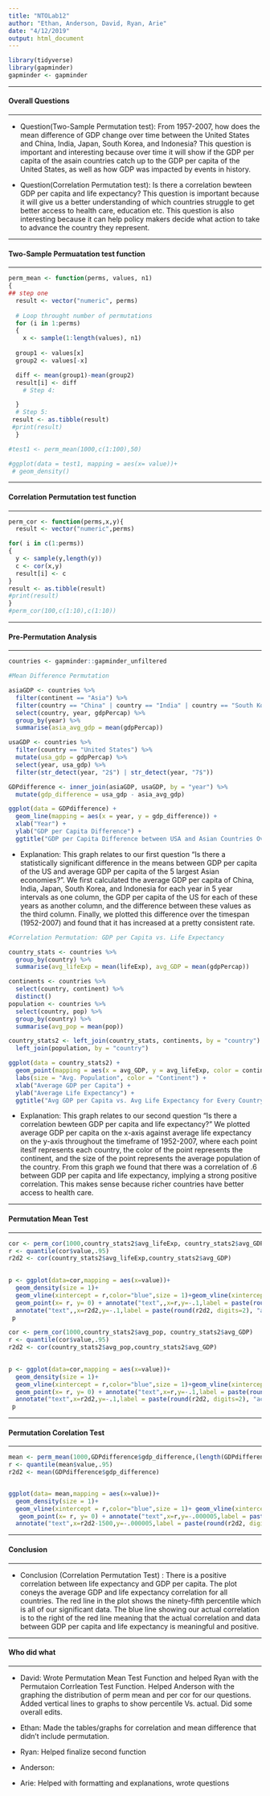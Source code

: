 ```yaml
---
title: "NTOLab12"
author: "Ethan, Anderson, David, Ryan, Arie"
date: "4/12/2019"
output: html_document
---
```

```r
library(tidyverse)
library(gapminder)
gapminder <- gapminder
```
*****
#### Overall Questions
*****
* Question(Two-Sample Permutation test): From 1957-2007, how does the mean difference of GDP change over time between the United States and China, India, Japan, South Korea, and Indonesia? This question is important and interesting because over time it will show if the GDP per capita of the asain countries catch up to the GDP per capita of the United States, as well as how GDP was impacted by events in history.

* Question(Correlation Permutation test): Is there a correlation bewteen GDP per capita and life expectancy? This question is important because it will give us a better understanding of which countries struggle to get better access to health care, education etc. This question is also interesting because it can help policy makers decide what action to take to advance the country they represent. 

*****
#### Two-Sample Permuatation test function
*****
```r
perm_mean <- function(perms, values, n1)
{
## step one
  result <- vector("numeric", perms)
  
  # Loop throught number of permutations
  for (i in 1:perms)
  {
    x <- sample(1:length(values), n1)
  
  group1 <- values[x]
  group2 <- values[-x]

  diff <- mean(group1)-mean(group2)
  result[i] <- diff
    # Step 4:

  }
  # Step 5:
 result <- as.tibble(result)
 #print(result)
  }

#test1 <- perm_mean(1000,c(1:100),50)

#ggplot(data = test1, mapping = aes(x= value))+
 # geom_density()

```

*****
#### Correlation Permutation test function
*****

```r
perm_cor <- function(perms,x,y){
  result <- vector("numeric",perms)

for( i in c(1:perms))
{
  y <- sample(y,length(y))
  c <- cor(x,y)
  result[i] <- c
}
result <- as.tibble(result)
#print(result)
}
#perm_cor(100,c(1:10),c(1:10))

```
****
#### Pre-Permutation Analysis
****
```r

countries <- gapminder::gapminder_unfiltered

#Mean Difference Permutation

asiaGDP <- countries %>%
  filter(continent == "Asia") %>%
  filter(country == "China" | country == "India" | country == "South Korea" | country == "Japan" | country == "Indonesia") %>%
  select(country, year, gdpPercap) %>%
  group_by(year) %>%
  summarise(asia_avg_gdp = mean(gdpPercap))

usaGDP <- countries %>%
  filter(country == "United States") %>%
  mutate(usa_gdp = gdpPercap) %>%
  select(year, usa_gdp) %>%
  filter(str_detect(year, "2$") | str_detect(year, "7$"))

GDPdifference <- inner_join(asiaGDP, usaGDP, by = "year") %>%
  mutate(gdp_difference = usa_gdp - asia_avg_gdp)

ggplot(data = GDPdifference) +
  geom_line(mapping = aes(x = year, y = gdp_difference)) +
  xlab("Year") +
  ylab("GDP per Capita Difference") +
  ggtitle("GDP per Capita Difference between USA and Asian Countries Over Time", subtitle = "Asian Countries Include: China, India, Japan, Indonesia, South Korea (top 5 Asia GDP's)")
```

* Explanation: This graph relates to our first question "Is there a statistically significant difference in the means between GDP per capita of the US and average GDP per capita of the 5 largest Asian economies?".  We first calculated the average GDP per capita of China, India, Japan, South Korea, and Indonesia for each year in 5 year intervals as one column, the GDP per capita of the US for each of these years as another column, and the difference between these values as the third column.  Finally, we plotted this difference over the timespan (1952-2007) and found that it has increased at a pretty consistent rate.


```r
#Correlation Permutation: GDP per Capita vs. Life Expectancy

country_stats <- countries %>%
  group_by(country) %>%
  summarise(avg_lifeExp = mean(lifeExp), avg_GDP = mean(gdpPercap))

continents <- countries %>%
  select(country, continent) %>%
  distinct()
population <- countries %>%
  select(country, pop) %>%
  group_by(country) %>%
  summarise(avg_pop = mean(pop))

country_stats2 <- left_join(country_stats, continents, by = "country") %>%
  left_join(population, by = "country")

ggplot(data = country_stats2) +
  geom_point(mapping = aes(x = avg_GDP, y = avg_lifeExp, color = continent, size = avg_pop)) +
  labs(size = "Avg. Population", color = "Continent") +
  xlab("Average GDP per Capita") +
  ylab("Average Life Expectancy") +
  ggtitle("Avg GDP per Capita vs. Avg Life Expectancy for Every Country (1952-2007)")
```

* Explanation: This graph relates to our second question "Is there a correlation bewteen GDP per capita and life expectancy?" We plotted average GDP per capita on the x-axis against average life expectancy on the y-axis throughout the timeframe of 1952-2007, where each point iteslf represents each country, the color of the point represents the continent, and the size of the point represents the average population of the country. From this graph we found that there was a correlation of .6 between GDP per capita and life expectancy, implying a strong positive correlation. This makes sense because richer countries have better access to health care.  

****
#### Permutation Mean Test
****
```r
cor <- perm_cor(1000,country_stats2$avg_lifeExp, country_stats2$avg_GDP)
r <- quantile(cor$value,.95)
r2d2 <- cor(country_stats2$avg_lifeExp,country_stats2$avg_GDP)

  
p <- ggplot(data=cor,mapping = aes(x=value))+
  geom_density(size = 1)+
  geom_vline(xintercept = r,color="blue",size = 1)+geom_vline(xintercept = r2d2,color="red",size = 1)+
  geom_point(x= r, y= 0) + annotate("text",,x=r,y=-.1,label = paste(round(r, digits=3), "= .95 Percentile"))+
  annotate("text",,x=r2d2,y=-.1,label = paste(round(r2d2, digits=2), "actual cor"))
 p 

```
```r
cor <- perm_cor(1000,country_stats2$avg_pop, country_stats2$avg_GDP)
r <- quantile(cor$value,.95)
r2d2 <- cor(country_stats2$avg_pop,country_stats2$avg_GDP)

  
p <- ggplot(data=cor,mapping = aes(x=value))+
  geom_density(size = 1)+
  geom_vline(xintercept = r,color="blue",size = 1)+geom_vline(xintercept = r2d2,color="red",size = 1)+
  geom_point(x= r, y= 0) + annotate("text",x=r,y=-.1,label = paste(round(r, digits=3), "= .95 Percentile"))+
  annotate("text",x=r2d2,y=-.1,label = paste(round(r2d2, digits=2), "actual cor"))
 p 

```

****
#### Permutation Corelation Test
****
```r
mean <- perm_mean(1000,GDPdifference$gdp_difference,(length(GDPdifference$gdp_difference))/2)
r <- quantile(mean$value,.95)
r2d2 <- mean(GDPdifference$gdp_difference)


ggplot(data= mean,mapping = aes(x=value))+
  geom_density(size = 1)+
  geom_vline(xintercept = r,color="blue",size = 1)+ geom_vline(xintercept = r2d2,color="red",size = 1)+
   geom_point(x= r, y= 0) + annotate("text",x=r,y=-.000005,label = paste(round(r, digits=3), "= .95 Percentile"))+
  annotate("text",x=r2d2-1500,y=-.000005,label = paste(round(r2d2, digits=2), "actual"))

```

*****
#### Conclusion
*****

* Conclusion (Correlation Permutation Test) :
There is a positive correlation between life expectancy and GDP per capita. The plot coneys the average GDP and life expectancy correlation for all countries. The red line in the plot shows the ninety-fifth percentile which is all of our significant data. The blue line showing our actual correlation is to the right of the red line meaning that the actual correlation and data between GDP per capita and life expectancy is meaningful and positive.


*****
#### Who did what
*****

* David: Wrote Permutation Mean Test Function and helped Ryan with the Permutaion Corrleation Test Function.
Helped Anderson with the graphing the distribution of perm mean and per cor for our questions. Added vertical lines to graphs to show percentile Vs. actual. Did some overall edits. 

* Ethan: Made the tables/graphs for correlation and mean difference that didn't include permutation. 

* Ryan: Helped finalize second function

* Anderson:

* Arie: Helped with formatting and explanations, wrote questions
